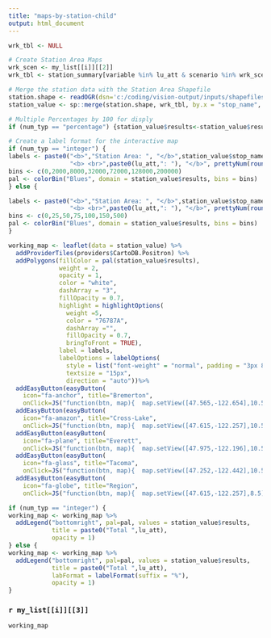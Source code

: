 ```yaml
---
title: "maps-by-station-child"
output: html_document
---
```

```r

wrk_tbl <- NULL

# Create Station Area Maps
wrk_scen <- my_list[[i]][[2]]
wrk_tbl <- station_summary[variable %in% lu_att & scenario %in% wrk_scen]

# Merge the station data with the Station Area Shapefile
station.shape <- readOGR(dsn='c:/coding/vision-output/inputs/shapefiles',layer='lrt_station_areas_wgs1984')
station_value <- sp::merge(station.shape, wrk_tbl, by.x = "stop_name", by.y = "station_name")

# Multiple Percentages by 100 for disply
if (num_typ == "percentage") {station_value$results<-station_value$results*100}

# Create a label format for the interactive map
if (num_typ == "integer") {
labels <- paste0("<b>","Station Area: ", "</b>",station_value$stop_name,
                 "<b> <br>",paste0(lu_att,": "), "</b>", prettyNum(round(station_value$results, -1), big.mark = ",")) %>% lapply(htmltools::HTML)
bins <- c(0,2000,8000,32000,72000,128000,200000)
pal <- colorBin("Blues", domain = station_value$results, bins = bins)
} else {

labels <- paste0("<b>","Station Area: ", "</b>",station_value$stop_name,
                 "<b> <br>",paste0(lu_att,": "), "</b>", prettyNum(round(station_value$results, 0), big.mark = ","),"%") %>% lapply(htmltools::HTML)
bins <- c(0,25,50,75,100,150,500)
pal <- colorBin("Blues", domain = station_value$results, bins = bins)
}

working_map <- leaflet(data = station_value) %>% 
  addProviderTiles(providers$CartoDB.Positron) %>%
  addPolygons(fillColor = pal(station_value$results),
              weight = 2,
              opacity = 1,
              color = "white",
              dashArray = "3",
              fillOpacity = 0.7,
              highlight = highlightOptions(
                weight =5,
                color = "76787A",
                dashArray ="",
                fillOpacity = 0.7,
                bringToFront = TRUE),
              label = labels,
              labelOptions = labelOptions(
                style = list("font-weight" = "normal", padding = "3px 8px"),
                textsize = "15px",
                direction = "auto"))%>%
  addEasyButton(easyButton(
    icon="fa-anchor", title="Bremerton",
    onClick=JS("function(btn, map){  map.setView([47.565,-122.654],10.5); }"))) %>%
  addEasyButton(easyButton(
    icon="fa-amazon", title="Cross-Lake",
    onClick=JS("function(btn, map){  map.setView([47.615,-122.257],10.5); }"))) %>%
  addEasyButton(easyButton(
    icon="fa-plane", title="Everett",
    onClick=JS("function(btn, map){  map.setView([47.975,-122.196],10.5); }"))) %>%
  addEasyButton(easyButton(
    icon="fa-glass", title="Tacoma",
    onClick=JS("function(btn, map){  map.setView([47.252,-122.442],10.5); }"))) %>%
  addEasyButton(easyButton(
    icon="fa-globe", title="Region",
    onClick=JS("function(btn, map){  map.setView([47.615,-122.257],8.5); }")))

if (num_typ == "integer") {
working_map <- working_map %>%
  addLegend("bottomright", pal=pal, values = station_value$results,
            title = paste0("Total ",lu_att),
            opacity = 1)
} else {
working_map <- working_map %>%
  addLegend("bottomright", pal=pal, values = station_value$results,
            title = paste0("Total ",lu_att),
            labFormat = labelFormat(suffix = "%"),
            opacity = 1)
}

```

### `r my_list[[i]][[3]]`

```r
working_map
```
